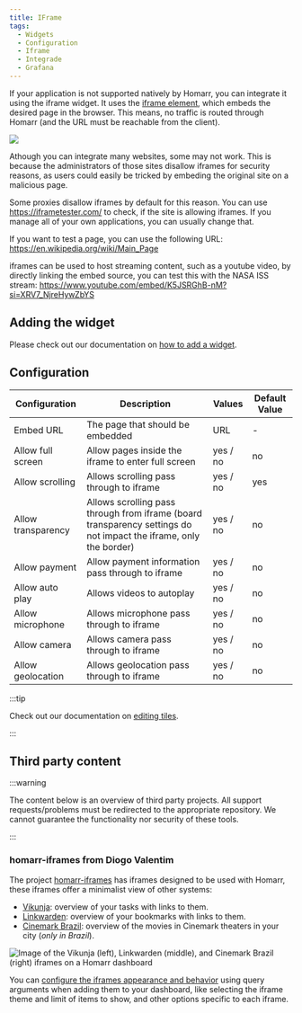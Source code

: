```yaml
---
title: IFrame
tags:
  - Widgets
  - Configuration
  - Iframe
  - Integrade
  - Grafana
---
```



If your application is not supported natively by Homarr, you can integrate it using the iframe widget.
It uses the [iframe element](https://developer.mozilla.org/en-US/docs/Web/HTML/Element/iframe),
which embeds the desired page in the browser.
This means, no traffic is routed through Homarr (and the URL must be reachable from the client).

![](./img/screenshot.webp)

Athough you can integrate many websites, some may not work.
This is because the administrators of those sites disallow iframes
for security reasons, as users could easily be tricked
by embeding the original site on a malicious page.

Some proxies disallow iframes by default for this reason.
You can use https://iframetester.com/ to check, if the site is allowing iframes.
If you manage all of your own applications, you can usually change that.

If you want to test a page, you can use the following URL:
https://en.wikipedia.org/wiki/Main_Page

iframes can be used to host streaming content, such as a youtube video, by directly linking the embed source, you can test this with the NASA ISS stream:
https://www.youtube.com/embed/K5JSRGhB-nM?si=XRV7_NjreHywZbYS

## Adding the widget
Please check out our documentation on [how to add a widget](/docs/1.10.0/getting-started/after-the-installation#embed-integration-data-using-widgets).

## Configuration

| Configuration      | Description                                                                                                       | Values   | Default Value |
| ------------------ | ----------------------------------------------------------------------------------------------------------------- | -------- | ------------- |
| Embed URL          | The page that should be embedded                                                                                  | URL      | -             |
| Allow full screen  | Allow pages inside the iframe to enter full screen                                                                | yes / no | no            |
| Allow scrolling    | Allows scrolling pass through to iframe                                                                           | yes / no | yes           |
| Allow transparency | Allows scrolling pass through from iframe (board transparency settings do not impact the iframe, only the border) | yes / no | no            |
| Allow payment      | Allow payment information pass through to iframe                                                                  | yes / no | no            |
| Allow auto play    | Allows videos to autoplay                                                                                         | yes / no | no            |
| Allow microphone   | Allows microphone pass through to iframe                                                                          | yes / no | no            |
| Allow camera       | Allows camera pass through to iframe                                                                              | yes / no | no            |
| Allow geolocation  | Allows geolocation pass through to iframe                                                                         | yes / no | no            |

:::tip

Check out our documentation on [editing tiles](/docs/1.10.0/getting-started/after-the-installation#arrange-and-organize-your-board).

:::

## Third party content
:::warning

The content below is an overview of third party projects. All support requests/problems must be redirected to the appropriate repository.
We cannot guarantee the functionality nor security of these tools.

:::

### homarr-iframes from Diogo Valentim
The project [homarr-iframes](https://github.com/diogovalentte/homarr-iframes) has iframes designed to be used with Homarr, these iframes offer a minimalist view of other systems:

- [Vikunja](https://github.com/go-vikunja/vikunja): overview of your tasks with links to them.
- [Linkwarden](https://github.com/linkwarden/linkwarden): overview of your bookmarks with links to them.
- [Cinemark Brazil](https://www.cinemark.com.br): overview of the movies in Cinemark theaters in your city (*only in Brazil*).

![Image of the Vikunja (left), Linkwarden (middle), and Cinemark Brazil (right) iframes on a Homarr dashboard](./img/homarr-iframes-example.webp "Image of the Vikunja (left), Linkwarden (middle), and Cinemark Brazil (right) iframes on a Homarr dashboard")

You can [configure the iframes appearance and behavior](https://github.com/diogovalentte/homarr-iframes?tab=readme-ov-file#adding-to-homarr) using query arguments when adding them to your dashboard, like selecting the iframe theme and limit of items to show, and other options specific to each iframe.
